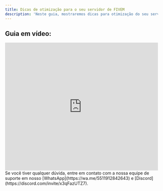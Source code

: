 ```yaml
---
title: Dicas de otimização para o seu servidor de FIVEM
description: 'Neste guia, mostraremos dicas para otimização do seu servidor.'
---
```


## Guia em vídeo:
<iframe
  width="100%"
  height="422"
  src="https://www.youtube.com/embed/4D-wkVYlWtE?si=9autGv3XInKK-xXx"
  title="YouTube video player"
  frameborder="0"
  allow="accelerometer; autoplay; clipboard-write; encrypted-media; gyroscope; picture-in-picture"
  allowfullscreen
></iframe>

<Check>
Se você tiver qualquer dúvida, entre em contato com a nossa equipe de suporte
em nosso [WhatsApp](https://wa.me/5511912842643) 
e [Discord](https://discord.com/invite/x3qFazUTZ7).
</Check>